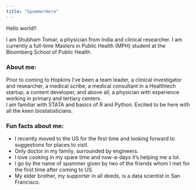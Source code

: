 ---
title: "SpammerHere"
---


Hello world!!

I am Shubham Tomar, a physician from India and clinical researcher. I am currently a full-time Masters in Public Health (MPH) student at the Bloomberg School of Public Health. 

### About me: 
Prior to coming to Hopkins I've been a team leader, a clinical investigator and researcher, a medical scribe, a medical consultant in a Healthtech startup, a content developer, and above all, a physician with experience working in primary and tertiary centers.  
I am familiar with STATA and basics of R and Python. 
Excited to be here with all the keen biostatisticians.

### Fun facts about me: 
- I recently moved to the US for the first time and looking forward to suggestions for places to visit. 
- Only doctor in my family, surrounded by engineers. 
- I love cooking in my spare time and now-a-days it's helping me a lot. 
- I go by the name of spammer given by two of the friends whom I met for the first time after coming to US.
- My elder brother, my supporter in all deeds, is a data scientist in San Francisco. 